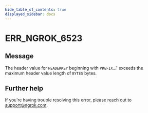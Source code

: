 ```yaml
---
hide_table_of_contents: true
displayed_sidebar: docs
---
```



# ERR_NGROK_6523

## Message

The header value for `HEADERKEY` beginning with `PREFIX`...' exceeds the maximum header value length of `BYTES` bytes.

<ErrorDetails error="err_ngrok_6523" />

## Further help

If you're having trouble resolving this error, please reach out to [support@ngrok.com](mailto:support@ngrok.com?subject=Help%20with%20ERR_NGROK_6523).
